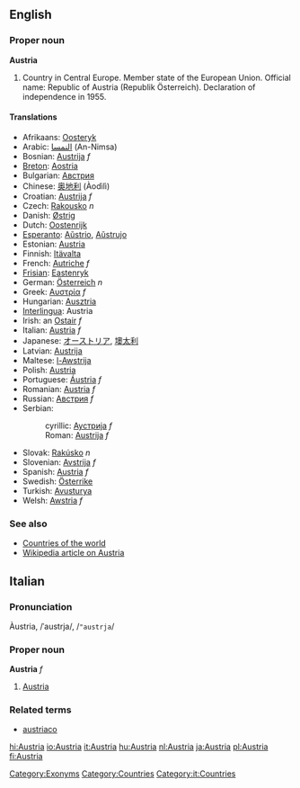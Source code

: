 ==English==

===Proper noun===
'''Austria'''

# Country in Central Europe. Member state of the European Union. Official name: Republic of Austria (Republik Österreich). Declaration of independence in 1955.

====Translations====
*Afrikaans: [[Oosteryk]]
*Arabic: [[النمسا]] (An-Nimsa)
*Bosnian: [[Austrija]] ''f''
*[[Breton]]: [[Aostria]]
*Bulgarian: [[Австрия]]
*Chinese: [[奥地利]] (Àodìlì)
*Croatian: [[Austrija]] ''f''
*Czech: [[Rakousko]] ''n''
*Danish: [[Østrig]]
*Dutch: [[Oostenrijk]]
*[[Esperanto]]: [[Aŭstrio]], [[Aŭstrujo]]
*Estonian: [[Austria]]
*Finnish: [[Itävalta]]
*French: [[Autriche]] ''f''
*[[Frisian]]: [[Eastenryk]]
*German: [[Österreich]] ''n''
*Greek: [[Αυστρία]] ''f''
*Hungarian: [[Ausztria]]
*[[Interlingua]]: Austria
*Irish: an [[Ostair]] ''f''
*Italian: [[Austria]] ''f''
*Japanese: [[オーストリア]], [[墺太利]]
*Latvian: [[Austrija]]
*Maltese: [[l-Awstrija]]
*Polish: [[Austria]]
*Portuguese: [[Áustria]] ''f''
*Romanian: [[Austria]] ''f''
*Russian: [[Австрия]] ''f''
*Serbian:
*:cyrillic: [[Аустрија]] ''f''
*:Roman: [[Austrija]] ''f''
*Slovak: [[Rakúsko]] ''n''
*Slovenian: [[Avstrija]] ''f''
*Spanish: [[Austria]] ''f''
*Swedish: [[Österrike]]
*Turkish: [[Avusturya]]
*Welsh: [[Awstria]] ''f''

===See also===
*[[Countries of the world]]
*[[w:Austria|Wikipedia article on Austria]]

[[Category:Exonyms]]
[[Category:Countries]]
==Italian==
===Pronunciation===
Àustria, /ˈaustrja/, /<tt>"austrja</tt>/
===Proper noun===
'''Austria''' ''f''

# [[Austria]]

===Related terms===
*[[austriaco]]
[[Category:it:Countries]]

[[hi:Austria]]
[[io:Austria]]
[[it:Austria]]
[[hu:Austria]]
[[nl:Austria]]
[[ja:Austria]]
[[pl:Austria]]
[[fi:Austria]]